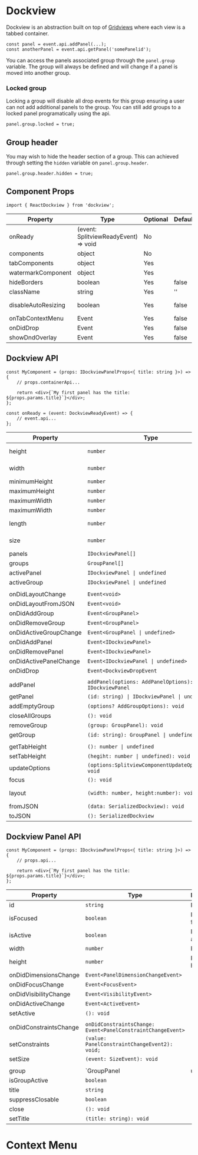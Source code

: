 
# Dockview

Dockview is an abstraction built on top of [Gridviews](/docs/api/gridview) where each view is a tabbed container.

<div
    style={{
        height: '300px',
        backgroundColor: 'rgb(30,30,30)',
        color: 'white',
        margin: '20px 0px',
    }}
>
    <SimpleDockview />
</div>

```tsx
const panel = event.api.addPanel(...);
const anotherPanel = event.api.getPanel('somePanelid');
```

You can access the panels associated group through the `panel.group` variable.
The group will always be defined and will change if a panel is moved into another group.

### Locked group

Locking a group will disable all drop events for this group ensuring a user can not add additional panels to the group.
You can still add groups to a locked panel programatically using the api.

```tsx
panel.group.locked = true;
```

## Group header

You may wish to hide the header section of a group. This can achieved through setting the `hidden` variable on `panel.group.header`.

```tsx
panel.group.header.hidden = true;
```

## Component Props

```tsx
import { ReactDockview } from 'dockview';
```

| Property            | Type                                 | Optional | Default | Description                                                     |
| ------------------- | ------------------------------------ | -------- | ------- | --------------------------------------------------------------- |
| onReady             | (event: SplitviewReadyEvent) => void | No       |         |                                                                 |
| components          | object                               | No       |         |                                                                 |
| tabComponents       | object                               | Yes      |         |                                                                 |
| watermarkComponent  | object                               | Yes      |         |                                                                 |
| hideBorders         | boolean                              | Yes      | false   |                                                                 |
| className           | string                               | Yes      | ''      |                                                                 |
| disableAutoResizing | boolean                              | Yes      | false   | See <Link to="/docs/basics/#auto-resizing">Auto Resizing</Link> |
| onTabContextMenu    | Event                                | Yes      | false   |                                                                 |
| onDidDrop           | Event                                | Yes      | false   |                                                                 |
| showDndOverlay      | Event                                | Yes      | false   |                                                                 |

## Dockview API

```tsx
const MyComponent = (props: IDockviewPanelProps<{ title: string }>) => {
    // props.containerApi...

    return <div>{`My first panel has the title: ${props.params.title}`}</div>;
};
```

```tsx
const onReady = (event: DockviewReadyEvent) => {
    // event.api...
};
```

| Property               | Type                                                 | Description                                                 |
| ---------------------- | ---------------------------------------------------- | ----------------------------------------------------------- |
| height                 | `number`                                             | Component pixel height                                      |
| width                  | `number`                                             | Component pixel width                                       |
| minimumHeight          | `number`                                             |                                                             |
| maximumHeight          | `number`                                             |                                                             |
| maximumWidth           | `number`                                             |                                                             |
| maximumWidth           | `number`                                             |                                                             |
| length                 | `number`                                             | Number of panels                                            |
| size                   | `number`                                             | Number of Groups                                            |
| panels                 | `IDockviewPanel[]`                                   |                                                             |
| groups                 | `GroupPanel[]`                                       |                                                             |
| activePanel            | `IDockviewPanel \| undefined`                        |                                                             |
| activeGroup            | `IDockviewPanel \| undefined`                        |                                                             |
|                        |                                                      |                                                             |
| onDidLayoutChange      | `Event<void>`                                        |                                                             |
| onDidLayoutFromJSON    | `Event<void>`                                        |                                                             |
| onDidAddGroup          | `Event<GroupPanel>`                                  |                                                             |
| onDidRemoveGroup       | `Event<GroupPanel>`                                  |                                                             |
| onDidActiveGroupChange | `Event<GroupPanel \| undefined>`                     |                                                             |
| onDidAddPanel          | `Event<IDockviewPanel>`                              |                                                             |
| onDidRemovePanel       | `Event<IDockviewPanel>`                              |                                                             |
| onDidActivePanelChange | `Event<IDockviewPanel \| undefined>`                 |                                                             |
| onDidDrop              | `Event<DockviewDropEvent`                            |                                                             |
|                        |                                                      |                                                             |
| addPanel               | `addPanel(options: AddPanelOptions): IDockviewPanel` |                                                             |
| getPanel               | `(id: string) \| IDockviewPanel \| undefined`        |                                                             |
| addEmptyGroup          | `(options? AddGroupOptions): void`                   |                                                             |
| closeAllGroups         | `(): void`                                           |                                                             |
| removeGroup            | `(group: GroupPanel): void`                          |                                                             |
| getGroup               | `(id: string): GroupPanel \| undefined`              |                                                             |
|                        |                                                      |                                                             |
| getTabHeight           | `(): number \| undefined`                            |                                                             |
| setTabHeight           | `(hegiht: number \| undefined): void`                |                                                             |
| updateOptions          | `(options:SplitviewComponentUpdateOptions): void`    |                                                             |
| focus                  | `(): void`                                           |                                                             |
| layout                 | `(width: number, height:number): void`               | <Link to="/docs/basics/#auto-resizing">Auto Resizing</Link> |
| fromJSON               | `(data: SerializedDockview): void`                   | <Link to="/docs/basics/#serialization">Serialization</Link> |
| toJSON                 | `(): SerializedDockview`                             | <Link to="/docs/basics/#serialization">Serialization</Link> |

## Dockview Panel API

```tsx
const MyComponent = (props: IDockviewPanelProps<{ title: string }>) => {
    // props.api...

    return <div>{`My first panel has the title: ${props.params.title}`}</div>;
};
```

| Property               | Type                                                        | Description     |
| ---------------------- | ----------------------------------------------------------- | --------------- |
| id                     | `string`                                                    | Panel id        |
| isFocused              | `boolean`                                                   | Is panel focsed |
| isActive               | `boolean`                                                   | Is panel active |
| width                  | `number`                                                    | Panel width     |
| height                 | `number`                                                    | Panel height    |
| onDidDimensionsChange  | `Event<PanelDimensionChangeEvent>`                          |                 |
| onDidFocusChange       | `Event<FocusEvent>`                                         |                 |
| onDidVisibilityChange  | `Event<VisibilityEvent>`                                    |                 |
| onDidActiveChange      | `Event<ActiveEvent>`                                        |                 |
| setActive              | `(): void`                                                  |                 |
|                        |                                                             |                 |
| onDidConstraintsChange | `onDidConstraintsChange: Event<PanelConstraintChangeEvent>` |                 |
| setConstraints         | `(value: PanelConstraintChangeEvent2): void;`               |                 |
| setSize                | `(event: SizeEvent): void`                                  |                 |
|                        |                                                             |                 |
| group                  | `GroupPanel                                                 | undefined`      |
| isGroupActive          | `boolean`                                                   |                 |
| title                  | `string`                                                    |                 |
| suppressClosable       | `boolean`                                                   |                 |
| close                  | `(): void`                                                  |                 |
| setTitle               | `(title: string): void`                                     |                 |

# Context Menu


<div
    style={{
        height: '300px',
        backgroundColor: 'rgb(30,30,30)',
        color: 'white',
        margin: '20px 0px',
    }}
>
    <ContextMenuDockview />
</div>
